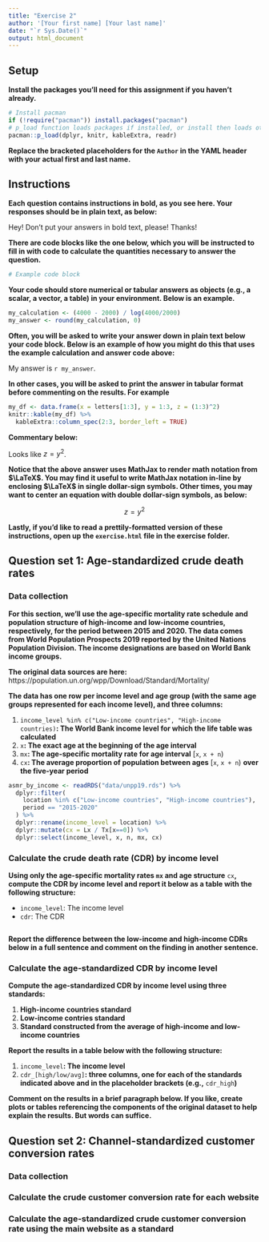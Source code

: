 ```yaml
---
title: "Exercise 2"
author: '[Your first name] [Your last name]'
date: "`r Sys.Date()`"
output: html_document
---
```


## Setup

**Install the packages you'll need for this assignment if you haven't already.**

```r
# Install pacman
if (!require("pacman")) install.packages("pacman")
# p_load function loads packages if installed, or install then loads otherwise
pacman::p_load(dplyr, knitr, kableExtra, readr)
```

**Replace the bracketed placeholders for the `Author` in the YAML header with your actual first and last name.**

## Instructions

**Each question contains instructions in bold, as you see here. Your responses should be in plain text, as below:**

Hey! Don't put your answers in bold text, please! Thanks!

**There are code blocks like the one below, which you will be instructed to fill in with code to calculate the quantities necessary to answer the question.**

```r
# Example code block
```

**Your code should store numerical or tabular answers as objects (e.g., a scalar, a vector, a table) in your environment. Below is an example.**

```r
my_calculation <- (4000 - 2000) / log(4000/2000)
my_answer <- round(my_calculation, 0)
```

**Often, you will be asked to write your answer down in plain text below your code block. Below is an example of how you might do this that uses the example calculation and answer code above:**

My answer is `r my_answer`.

**In other cases, you will be asked to print the answer in tabular format before commenting on the results. For example**

```r
my_df <- data.frame(x = letters[1:3], y = 1:3, z = (1:3)^2)
knitr::kable(my_df) %>%
  kableExtra::column_spec(2:3, border_left = TRUE)
```

**Commentary below:**

Looks like $z = y^2$.

**Notice that the above answer uses MathJax to render math notation from $\LaTeX$. You may find it useful to write MathJax notation in-line by enclosing $\LaTeX$ in single dollar-sign symbols. Other times, you may want to center an equation with double dollar-sign symbols, as below:**

$$
z = y^2
$$

**Lastly, if you'd like to read a prettily-formatted version of these instructions, open up the `exercise.html` file in the exercise folder.**

## Question set 1: Age-standardized crude death rates

### Data collection

**For this section, we'll use the age-specific mortality rate schedule and population structure of high-income and low-income countries, respectively, for the period between 2015 and 2020. The data comes from World Population Prospects 2019 reported by the United Nations Population Division. The income designations are based on World Bank income groups.**

**The original data sources are here:** https://population.un.org/wpp/Download/Standard/Mortality/

**The data has one row per income level and age group (with the same age groups represented for each income level), and three columns:**

1. `income_level %in% c("Low-income countries", "High-income countries)`**: The World Bank income level for which the life table was calculated**
1. `x`**: The exact age at the beginning of the age interval**
1. `mx`**: The age-specific mortality rate for age interval** [`x`, `x + n`)
1. `cx`**: The average proportion of population between ages** [`x`, `x + n`) **over the five-year period**

```r
asmr_by_income <- readRDS("data/unpp19.rds") %>%
  dplyr::filter(
    location %in% c("Low-income countries", "High-income countries"),
    period == "2015-2020"
  ) %>%
  dplyr::rename(income_level = location) %>%
  dplyr::mutate(cx = Lx / Tx[x==0]) %>%
  dplyr::select(income_level, x, n, mx, cx)
```

### Calculate the crude death rate (CDR) by income level

**Using only the age-specific mortality rates `mx` and age structure** `cx`**, compute the CDR by income level and report it below as a table with the following structure:**

* `income_level`: The income level
* `cdr`: The CDR

```r

```

**Report the difference between the low-income and high-income CDRs below in a full sentence and comment on the finding in another sentence.**



### Calculate the age-standardized CDR by income level

**Compute the age-standardized CDR by income level using three standards:**

1. **High-income countries standard**
1. **Low-income contries standard**
1. **Standard constructed from the average of high-income and low-income countries**

**Report the results in a table below with the following structure:**

1. `income_level`**: The income level**
1. `cdr_[high/low/avg]`**: three columns, one for each of the standards indicated above and in the placeholder brackets (e.g.,** `cdr_high`**)**

**Comment on the results in a brief paragraph below. If you like, create plots or tables referencing the components of the original dataset to help explain the results. But words can suffice.**



## Question set 2: Channel-standardized customer conversion rates

### Data collection

### Calculate the crude customer conversion rate for each website

### Calculate the age-standardized crude customer conversion rate using the main website as a standard
